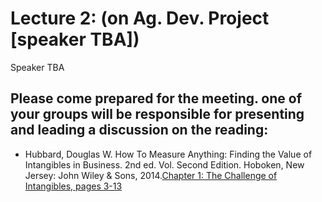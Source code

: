 # Lecture 2: (on Ag. Dev. Project [speaker TBA]){#ag_dev_projects}

Speaker TBA

## Please come prepared for the meeting. one of your groups will be responsible for presenting and leading a discussion on the reading: 
- Hubbard, Douglas W. How To Measure Anything: Finding the Value of Intangibles in Business. 2nd ed. Vol. Second Edition. Hoboken, New Jersey: John Wiley & Sons, 2014.[Chapter 1: The Challenge of Intangibles, pages 3-13](reading/How to Measure Anything_ Finding the Value of Intangibles in Business.pdf)
